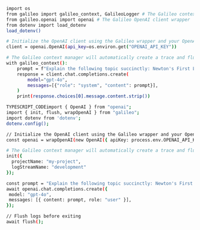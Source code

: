 ```bash Python
import os
from galileo import galileo_context, GalileoLogger # The Galileo context manager
from galileo.openai import openai # The Galileo OpenAI client wrapper
from dotenv import load_dotenv
load_dotenv()

# Initialize the OpenAI client using the Galileo wrapper and your OpenAI API key
client = openai.OpenAI(api_key=os.environ.get("OPENAI_API_KEY"))

# The Galileo context manager will automatically create a trace and flush the logs when exiting
with galileo_context():
    prompt = f"Explain the following topic succinctly: Newton's First Law"
    response = client.chat.completions.create(
        model="gpt-4o",
        messages=[{"role": "system", "content": prompt}],
    )
    print(response.choices[0].message.content.strip())
```

```bash Typescript
TYPESCRIPT_CODEimport { OpenAI } from "openai";
import { init, flush, wrapOpenAI } from "galileo";
import dotenv from 'dotenv';
dotenv.config();

// Initialize the OpenAI client using the Galileo wrapper and your OpenAI API key
const openai = wrapOpenAI(new OpenAI({ apiKey: process.env.OPENAI_API_KEY }));

# The Galileo context manager will automatically create a trace and flush the logs when exiting
init({
  projectName: "my-project",
  logStreamName: "development"
});

const prompt = "Explain the following topic succinctly: Newton's First Law";
await openai.chat.completions.create({
 model: "gpt-4o",
 messages: [{ content: prompt, role: "user" }],
});

// Flush logs before exiting
await flush();
```